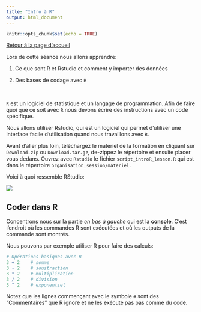 ```yaml
---
title: "Intro à R"
output: html_document
---
```


```r
knitr::opts_chunk$set(echo = TRUE)
```


[Retour à la page d'accueil](https://scortijo.github.io/2021_L3_R/)




Lors de cette séance nous allons apprendre:

1. Ce que sont R et Rstudio et comment y importer des données

2. Des bases de codage avec ``R`` 

<br>

``R`` est un logiciel de statistique et un langage de programmation. Afin de faire quoi que ce soit avec ``R`` nous devons écrire des instructions avec un code spécifique.

Nous allons utiliser Rstudio, qui est un logiciel qui permet d'utiliser une interface facile d'utilisation quand nous travaillons avec ``R``.


Avant d'aller plus loin, téléchargez le matériel de la formation en cliquant sur `Download.zip` ou `Download.tar.gz`, de-zippez le répertoire et ensuite placer vous dedans. Ouvrez avec `Rstudio` le fichier `script_introR_lesson.R` qui est dans le répertoire `organisation_session/materiel`.

Voici à quoi ressemble RStudio:

![](http://www.datacarpentry.org/R-ecology-lesson/img/rstudio-screenshot.png)

## Coder dans R


Concentrons nous sur la partie _en bas à gauche_ qui est la **console**. C'est l'endroit où les commandes R sont exécutées et où les outputs de la commande sont montrés. 


Nous pouvons par exemple utiliser R pour faire des calculs:


```r
# Opérations basiques avec R
3 + 2    # somme
3 - 2    # soustraction
3 * 2    # multiplication
3 / 2    # division
3 ^ 2    # exponentiel
```

Notez que les lignes commençant avec le symbole `#` sont des "Commentaires" que R ignore et ne les exécute pas pas comme du code. 


